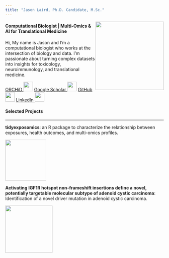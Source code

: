```yaml
---
title: "Jason Laird, Ph.D. Candidate, M.Sc."
---
```


<img src="./img/headshot.png" style="float:right;margin:0 0 0em 0em;" width="217"/>

#### Computational Biologist | Multi-Omics & AI for Translational Medicine

Hi, My name is Jason and I’m a computational biologist who works at the intersection of biology and data. I’m passionate about turning complex datasets into insights for toxicology, neuroimmunology, and translational medicine.

[ORCHiD <img src="./img/orchid.svg" height="30" />](https://orcid.org/0009-0000-5994-2236){.btn .btn-primary} [Google Scholar <img src="./img/google_scholar.png" height="30" />](https://scholar.google.com/citations?user=nPusJFYAAAAJ&hl=en){.btn .btn-primary} [GitHub <img src="./img/github.jpeg" height="30" />](https://github.com/BioNomad){.btn .btn-primary} [LinkedIn <img src="./img/linkedin.png" height="30" />](https://www.linkedin.com/in/jason-laird-78b9b116b/){.btn .btn-primary}

#### Selected Projects
<hr>

::: {.callout-note appearance="minimal"}

**tidyexposomics**: an R package to characterize the relationship between exposures, health outcomes, and multi-omics profiles.

[<img src="./img/logo.png" width="130" style="vertical-align:middle; margin-right:10px;"> ](https://bionomad.github.io/tidyexposomics/)


:::


::: {.callout-note appearance="minimal"}

**Activating IGF1R hotspot non-frameshift insertions define a novel, potentially targetable molecular subtype of adenoid cystic carcinoma**: Identification of a novel driver mutation in adenoid cystic carcinoma.

[<img src="./img/igf1r.jpg" height="150" style="vertical-align:middle; margin-right:10px;"> ](https://doi.org/10.1038/s41379-022-01126-3)


:::



